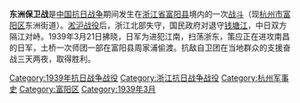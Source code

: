 '''东洲保卫战'''是[[中国抗日战争|中国抗日战争]]期间发生在[[浙江省_(中華民國)|浙江省]][[富阳县|富阳县]]境内的一次[[战斗|战斗]]（现[[杭州市|杭州市]][[富阳区|富阳区]]东洲街道）。[[淞沪战役|淞沪战役]]后，浙江北部失守，国民政府对退守[[钱塘江|钱塘江]]，中日双方隔江对峙。1939年3月21日拂晓，日军为进犯江南，扫荡浙东，策应正在进攻南昌的日军，土桥一次师团一部在富阳县周家浦偷渡。抗敌自卫团在当地群众的支援奋战三天两夜，取得胜利。

{{战争小作品}}

[[Category:1939年抗日战争战役|Category:1939年抗日战争战役]]
[[Category:浙江抗日战争战役|Category:浙江抗日战争战役]]
[[Category:杭州军事史|Category:杭州军事史]]
[[Category:富阳区|Category:富阳区]]
[[Category:1939年3月|Category:1939年3月]]